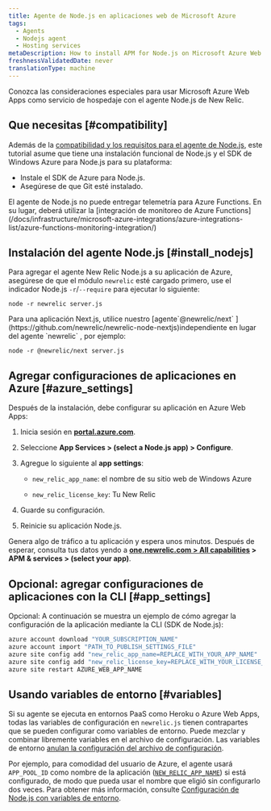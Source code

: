 ```yaml
---
title: Agente de Node.js en aplicaciones web de Microsoft Azure
tags:
  - Agents
  - Nodejs agent
  - Hosting services
metaDescription: How to install APM for Node.js on Microsoft Azure Web Apps.
freshnessValidatedDate: never
translationType: machine
---
```


Conozca las consideraciones especiales para usar Microsoft Azure Web Apps como servicio de hospedaje con el agente Node.js de New Relic.

## Que necesitas [#compatibility]

Además de la [compatibilidad y los requisitos para el agente de Node.js](/docs/agents/nodejs-agent/getting-started/compatibility-requirements-nodejs-agent), este tutorial asume que tiene una instalación funcional de Node.js y el SDK de Windows Azure para Node.js para su plataforma:

* Instale el SDK de Azure para Node.js.
* Asegúrese de que Git esté instalado.

<Callout variant="important">
  El agente de Node.js no puede entregar telemetría para Azure Functions. En su lugar, deberá utilizar la [integración de monitoreo de Azure Functions](/docs/infrastructure/microsoft-azure-integrations/azure-integrations-list/azure-functions-monitoring-integration/)
</Callout>

## Instalación del agente Node.js [#install_nodejs]

Para agregar el agente New Relic Node.js a su aplicación de Azure, asegúrese de que el módulo `newrelic` esté cargado primero, use el indicador Node.js `-r`/`--require` para ejecutar lo siguiente:

```shell
node -r newrelic server.js
```

<Callout variant="important">
  Para una aplicación Next.js, utilice nuestro [agente`@newrelic/next` ](https://github.com/newrelic/newrelic-node-nextjs)independiente en lugar del agente `newrelic` , por ejemplo:

  ```shell
  node -r @newrelic/next server.js
  ```
</Callout>

## Agregar configuraciones de aplicaciones en Azure [#azure_settings]

Después de la instalación, debe configurar su aplicación en Azure Web Apps:

1. Inicia sesión en <DNT>**[portal.azure.com](https://portal.azure.com)**</DNT>.

2. Seleccione <DNT>**App Services > (select a Node.js app) > Configure**</DNT>.

3. Agregue lo siguiente al <DNT>**app settings**</DNT>:

   * `new_relic_app_name`: el nombre de su sitio web de Windows Azure

   * `new_relic_license_key`: Tu New Relic

     <InlinePopover type="licenseKey"/>

4. Guarde su configuración.

5. Reinicie su aplicación Node.js.

Genera algo de tráfico a tu aplicación y espera unos minutos. Después de esperar, consulta tus datos yendo a <DNT>**[one.newrelic.com > All capabilities](https://one.newrelic.com/all-capabilities) > APM & services > (select your app)**</DNT>.

## Opcional: agregar configuraciones de aplicaciones con la CLI [#app_settings]

Opcional: A continuación se muestra un ejemplo de cómo agregar la configuración de la aplicación mediante la CLI (SDK de Node.js):

```bash
azure account download "YOUR_SUBSCRIPTION_NAME"
azure account import "PATH_TO_PUBLISH_SETTINGS_FILE"
azure site config add "new_relic_app_name=REPLACE_WITH_YOUR_APP_NAME"
azure site config add "new_relic_license_key=REPLACE_WITH_YOUR_LICENSE_KEY"
azure site restart AZURE_WEB_APP_NAME
```

## Usando variables de entorno [#variables]

Si su agente se ejecuta en entornos PaaS como Heroku o Azure Web Apps, todas las variables de configuración en `newrelic.js` tienen contrapartes que se pueden configurar como variables de entorno. Puede mezclar y combinar libremente variables en el archivo de configuración. Las variables de entorno [anulan la configuración del archivo de configuración](/docs/agents/nodejs-agent/installation-configuration/nodejs-agent-configuration#methods-and-precedence).

Por ejemplo, para comodidad del usuario de Azure, el agente usará `APP_POOL_ID` como nombre de la aplicación ([`NEW_RELIC_APP_NAME`](/docs/nodejs/configuring-nodejs-with-environment-variables#app_name)) si está configurado, de modo que pueda usar el nombre que eligió sin configurarlo dos veces. Para obtener más información, consulte [Configuración de Node.js con variables de entorno](/docs/nodejs/configuring-nodejs-with-environment-variables).